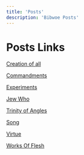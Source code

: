 ```yaml
---
title: 'Posts'
description: 'Bibwoe Posts'
---
```


# Posts Links

[Creation of all](https://bibwoe.com/posts/creation-of-all)

[Commandments](https://bibwoe.com/posts/commandments)

[Experiments](https://bibwoe.com/posts/exparments)

[Jew Who](https://bibwoe.com/posts/jew-who)

[Trinity of Angles](https://bibwoe.com/posts/trinity-of-angles)

[Song](https://bibwoe.com/posts/song)

[Virtue](https://bibwoe.com/posts/virtue)

[Works Of Flesh](https://bibwoe.com/posts/works)